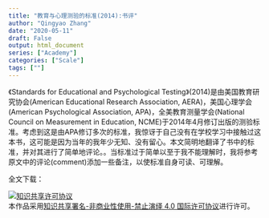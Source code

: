 ```yaml
---
title: "教育与心理测验的标准(2014):书评"
author: "Qingyao Zhang"
date: "2020-05-11"
draft: False
output: html_document
series: ["Academy"]
categories: ["Scale"]
tags: [""]
---
```

《Standards for Educational and Psychological Testing》(2014)是由美国教育研究协会(American Educational Research Association, AERA)，美国心理学会(American Psychological Association, APA)，全美教育测量学会(National Council on Measurement in Education, NCME)于2014年4月修订出版的测验标准。考虑到这是由APA修订多次的标准，我惊讶于自己没有在学校学习中接触过这本书，这可能是因为当年的我年少无知、没有留心。本文简明地翻译了书中的标准，并对其进行了简单地评论。。当标准过于简单以至于我不能理解时，我将参考原文中的评论(comment)添加一些备注，以使标准自身可读、可理解。

全文下载：


<a rel="license" href="http://creativecommons.org/licenses/by-nc-nd/4.0/"><img alt="知识共享许可协议" style="border-width:0" src="https://i.creativecommons.org/l/by-nc-nd/4.0/88x31.png" /></a><br />本作品采用<a rel="license" href="http://creativecommons.org/licenses/by-nc-nd/4.0/">知识共享署名-非商业性使用-禁止演绎 4.0 国际许可协议</a>进行许可。
